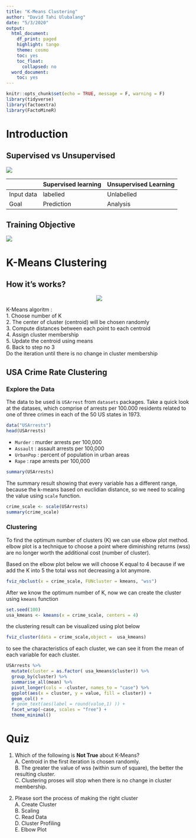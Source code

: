 ```yaml
---
title: "K-Means Clustering"
author: "David Tahi Ulubalang"
date: "5/3/2020"
output:
  html_document:
    df_print: paged
    highlight: tango
    theme: cosmo
    toc: yes
    toc_float:
      collapsed: no
  word_document:
    toc: yes
---
```


```r
knitr::opts_chunk$set(echo = TRUE, message = F, warning = F)
library(tidyverse)
library(factoextra)
library(FactoMineR)
```



# Introduction {.tabset}

## Supervised vs Unsupervised

![](assets/ul.jpg)

| | Supervised learning | Unsupervised Learning|
|---|---|---|
|Input data| labelled| Unlabelled|
|Goal | Prediction | Analysis|


## Training Objective

![](assets/mindmap.png)



# K-Means Clustering

## How it's works?

<center>


![](assets/kmeans.gif)
</center>

K-Means algoritm :      
1. Choose number of K     
2. The center of cluster (centroid) will be chosen randomly     
3. Compute distances between each point to each centroid     
4. Assign cluster membership     
5. Update the centroid using means     
6. Back to step no 3     
Do the iteration until there is no change in cluster membership     

## USA Crime Rate Clustering

### Explore the Data

The data to be used is `USArrest` from `datasets` packages. Take a quick look at the datases, which comprise of arrests per 100.000 residents related to one of three crimes in each of the 50 US states in 1973.
```r
data("USArrests")
head(USArrests)
```

- `Murder` : murder arrests per 100,000     
- `Assault` : assault arrests per 100,000      
- `UrbanPop` : percent of population in urban areas      
- `Rape` : rape arrests per 100,000     


```r
summary(USArrests)
```

The summary result showing that every variable has a different range, because the k-means based on euclidian distance, so we need to scaling the value using `scale` function. 

```r
crime_scale <- scale(USArrests)
summary(crime_scale)
```

### Clustering

To find the optimum number of clusters (K) we can use elbow plot method. elbow plot is a technique to choose a point where diminishing returns (wss) are no longer worth the additional cost (number of cluster).

Based on the elbow plot below we will choose K equal to 4 because if we add the K into 5 the total wss not decreasing a lot anymore. 

```r
fviz_nbclust(x = crime_scale, FUNcluster = kmeans, "wss")
```


After we know the optimum number of K, now we can create the cluster using `kmeans` function
```r
set.seed(100)
usa_kmeans <- kmeans(x = crime_scale, centers = 4)
```

the clustering result can be visualized using plot below
```r
fviz_cluster(data = crime_scale,object =  usa_kmeans)
```

to see the characteristics of each cluster, we can see it from the mean of each variable for each cluster.

```r
USArrests %>% 
  mutate(cluster = as.factor( usa_kmeans$cluster)) %>% 
  group_by(cluster) %>% 
  summarise_all(mean) %>% 
  pivot_longer(cols = -cluster, names_to = "case") %>% 
  ggplot(aes(x = cluster, y = value, fill = cluster)) +
  geom_col() +
  # geom_text(aes(label = round(value,1) )) +
  facet_wrap(~case, scales = "free") +
  theme_minimal()
```


# Quiz
1. Which of the following is **Not True** about K-Means?     
  A. Centroid in the first iteration is chosen randomly.        
  B. The greater the value of wss (within sum of square), the better the resulting cluster.          
  C. Clustering proses will stop when there is no change in cluster membership.         


2. Please sort the process of making the right cluster         
  A. Create Cluster     
  B. Scaling     
  C. Read Data     
  D. Cluster Profiling     
  E. Elbow Plot     

